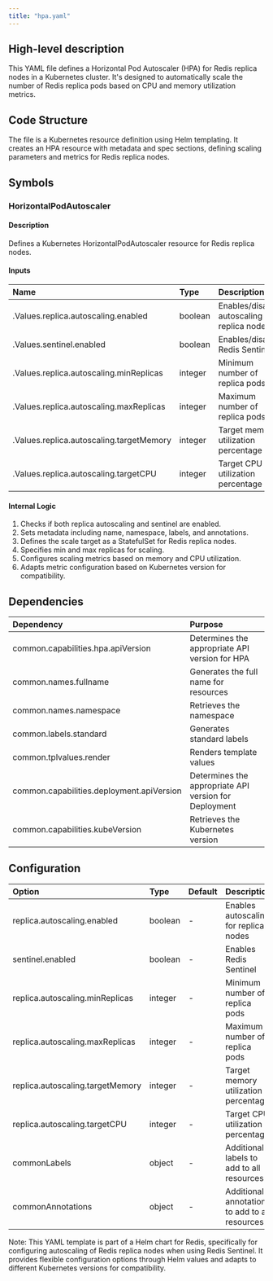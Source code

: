 ```yaml
---
title: "hpa.yaml"
---
```


## High-level description
This YAML file defines a Horizontal Pod Autoscaler (HPA) for Redis replica nodes in a Kubernetes cluster. It's designed to automatically scale the number of Redis replica pods based on CPU and memory utilization metrics.

## Code Structure
The file is a Kubernetes resource definition using Helm templating. It creates an HPA resource with metadata and spec sections, defining scaling parameters and metrics for Redis replica nodes.

## Symbols

### HorizontalPodAutoscaler
#### Description
Defines a Kubernetes HorizontalPodAutoscaler resource for Redis replica nodes.

#### Inputs
| Name | Type | Description |
|:-----|:-----|:------------|
| .Values.replica.autoscaling.enabled | boolean | Enables/disables autoscaling for replica nodes |
| .Values.sentinel.enabled | boolean | Enables/disables Redis Sentinel |
| .Values.replica.autoscaling.minReplicas | integer | Minimum number of replica pods |
| .Values.replica.autoscaling.maxReplicas | integer | Maximum number of replica pods |
| .Values.replica.autoscaling.targetMemory | integer | Target memory utilization percentage |
| .Values.replica.autoscaling.targetCPU | integer | Target CPU utilization percentage |

#### Internal Logic
1. Checks if both replica autoscaling and sentinel are enabled.
2. Sets metadata including name, namespace, labels, and annotations.
3. Defines the scale target as a StatefulSet for Redis replica nodes.
4. Specifies min and max replicas for scaling.
5. Configures scaling metrics based on memory and CPU utilization.
6. Adapts metric configuration based on Kubernetes version for compatibility.

## Dependencies
| Dependency | Purpose |
|:-----------|:--------|
| common.capabilities.hpa.apiVersion | Determines the appropriate API version for HPA |
| common.names.fullname | Generates the full name for resources |
| common.names.namespace | Retrieves the namespace |
| common.labels.standard | Generates standard labels |
| common.tplvalues.render | Renders template values |
| common.capabilities.deployment.apiVersion | Determines the appropriate API version for Deployment |
| common.capabilities.kubeVersion | Retrieves the Kubernetes version |

## Configuration
| Option | Type | Default | Description |
|:-------|:-----|:--------|:------------|
| replica.autoscaling.enabled | boolean | - | Enables autoscaling for replica nodes |
| sentinel.enabled | boolean | - | Enables Redis Sentinel |
| replica.autoscaling.minReplicas | integer | - | Minimum number of replica pods |
| replica.autoscaling.maxReplicas | integer | - | Maximum number of replica pods |
| replica.autoscaling.targetMemory | integer | - | Target memory utilization percentage |
| replica.autoscaling.targetCPU | integer | - | Target CPU utilization percentage |
| commonLabels | object | - | Additional labels to add to all resources |
| commonAnnotations | object | - | Additional annotations to add to all resources |

Note: This YAML template is part of a Helm chart for Redis, specifically for configuring autoscaling of Redis replica nodes when using Redis Sentinel. It provides flexible configuration options through Helm values and adapts to different Kubernetes versions for compatibility.